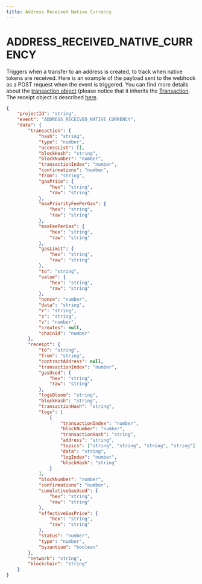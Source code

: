 ```yaml
---
title: Address Received Native Currency
---
```


# ADDRESS_RECEIVED_NATIVE_CURRENCY

Triggers when a transfer to an address is created, to track when native tokens are received.
Here is an example of the payload sent to the webhook as a POST request when the event is triggered.
You can find more details about the [transaction object](https://docs.ethers.io/v5/api/providers/types/#providers-TransactionResponse) (please notice that it inherits the [Transaction](https://docs.ethers.io/v5/api/utils/transactions/#Transaction).
The receipt object is described [here](https://docs.ethers.io/v5/api/providers/types/#providers-TransactionReceipt).

```json
{
	"projectId": "string",
	"event": "ADDRESS_RECEIVED_NATIVE_CURRENCY",
	"data": {
		"transaction": {
			"hash": "string",
			"type": "number",
			"accessList": [],
			"blockHash": "string",
			"blockNumber": "number",
			"transactionIndex": "number",
			"confirmations": "number",
			"from": "string",
			"gasPrice": {
				"hex": "string",
				"raw": "string"
			},
			"maxPriorityFeePerGas": {
				"hex": "string",
				"raw": "string"
			},
			"maxFeePerGas": {
				"hex": "string",
				"raw": "string"
			},
			"gasLimit": {
				"hex": "string",
				"raw": "string"
			},
			"to": "string",
			"value": {
				"hex": "string",
				"raw": "string"
			},
			"nonce": "number",
			"data": "string",
			"r": "string",
			"s": "string",
			"v": "number",
			"creates": null,
			"chainId": "number"
		},
		"receipt": {
			"to": "string",
			"from": "string",
			"contractAddress": null,
			"transactionIndex": "number",
			"gasUsed": {
				"hex": "string",
				"raw": "string"
			},
			"logsBloom": "string",
			"blockHash": "string",
			"transactionHash": "string",
			"logs": [
				{
					"transactionIndex": "number",
					"blockNumber": "number",
					"transactionHash": "string",
					"address": "string",
					"topics": ["string", "string", "string", "string"],
					"data": "string",
					"logIndex": "number",
					"blockHash": "string"
				}
			],
			"blockNumber": "number",
			"confirmations": "number",
			"cumulativeGasUsed": {
				"hex": "string",
				"raw": "string"
			},
			"effectiveGasPrice": {
				"hex": "string",
				"raw": "string"
			},
			"status": "number",
			"type": "number",
			"byzantium": "boolean"
		},
		"network": "string",
		"blockchain": "string"
	}
}
```

